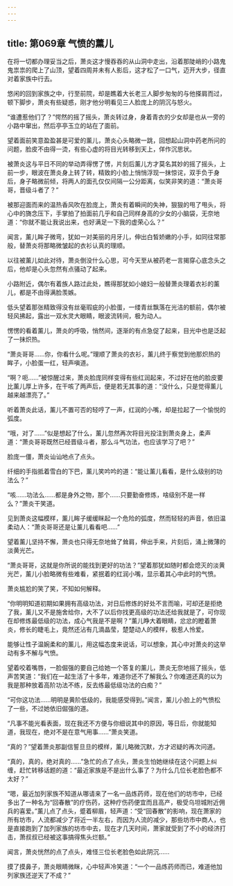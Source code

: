 ```yaml
---
---
---
```

title: 第069章 气愤的薰儿
---



在将一切都办理妥当之后，萧炎这才慢吞吞的从山洞中走出，沿着那陡峭的小路鬼鬼祟祟的爬上了山顶，望着四周并未有人影后，这才松了一口气，迈开大步，径直对着家族中行去。

悠闲的回到家族之中，行至前院，却是瞧着大长老三人脚步匆匆的与他搽肩而过，顿下脚步，萧炎有些疑惑，刚才他分明看见三人脸庞上的阴沉与怒火。

“谁遭惹他们了？”愕然的摇了摇头，萧炎转过身，身着青衣的少女却是也从一旁的小路中窜出，然后亭亭玉立的站在了面前。

望着面前笑意盈盈甚是可爱的薰儿，萧炎心头略微一跳，回想起山洞中药老所问的问题，脸皮不由得一烫，有些心虚的将目光转移到天上，佯作沉思状。

被萧炎这与平日不同的举动弄得愣了愣，片刻后薰儿方才莫名其妙的摇了摇头，上前一步，眼波在萧炎身上转了转，精致的小脸上悄悄浮现一抹惊诧，双手负于身后，身子略微前倾，将两人的面孔仅仅间隔一公分距离，似笑非笑的道：“萧炎哥哥，晋级斗者了？”

被那迎面而来的温热香风吹在脸庞上，萧炎有着瞬间的失神，狠狠的甩了甩头，将心中的旖念压下，手掌拍了拍面前几乎和自己同样身高的少女的小脑袋，无奈地道：“你就不能让我说出来，也好满足一下我的虚荣心么？”

闻言，薰儿眸子微弯，犹如一对美丽的月牙儿，伸出白皙娇嫩的小手，如同往常那般，替萧炎将那略微皱起的衣衫认真的理顺。

以往被薰儿如此对待，萧炎倒没什么心思，可今天至从被药老一言揭穿心底念头之后，他却是心头忽然有点骚动了起来。

小路附近，偶尔有着族人路过此处，瞧得那犹如小媳妇一般替萧炎理着衣衫的薰儿，都是不由得满脸羡嫉。

低头望着那张精致得没有丝毫瑕疵的小脸蛋，一缕青丝飘落在光洁的额前，偶尔被轻风拂起，露出一双水灵大眼睛，眼波流转间，极为动人。

愣愣的看着薰儿，萧炎的呼吸，悄然间，逐渐的有点急促了起来，目光中也是泛起了一抹炽热。

“萧炎哥哥……你，你看什么呢。”理顺了萧炎的衣衫，薰儿终于察觉到他那炽热的眸子，小脸蛋一红，轻声嗔道。

“啊？呃……”被惊醒过来，萧炎脸庞同样变得有些红润起来，不过好在他的脸皮要比薰儿厚上许多，在干咳了两声后，便是若无其事的道：“没什么，只是觉得薰儿越来越漂亮了。”

听着萧炎此话，薰儿不置可否的轻哼了一声，红润的小嘴，却是拉起了一个愉悦的弧度。

“哦，对了……”似是想起了什么，薰儿忽然再次将目光投注到萧炎身上，柔声道：“萧炎哥哥既然已经晋级斗者，那么斗气功法，也应该学习了吧？”

脸庞一僵，萧炎讪讪地点了点头。

纤细的手指抵着雪白的下巴，薰儿笑吟吟的道：“能让薰儿看看，是什么级别的功法么？”

“咳……功法么……都是身外之物，那个……只要勤奋修炼，啥级别不是一样么？”萧炎干笑道。

见到萧炎这幅模样，薰儿眸子缓缓眯起一个危险的弧度，然而轻轻的声音，依旧温柔动人：“萧炎哥哥还是让薰儿看看吧……”

望着薰儿坚持不懈，萧炎也只得无奈地耸了耸肩，伸出手来，片刻后，涌上微薄的淡黄光芒。

“萧炎哥哥，这就是你所说的能找到更好的功法？”望着那犹如随时都会熄灭的淡黄光芒，薰儿小脸略微有些难看，紧抿着的红润小嘴，显示着其心中此时的气愤。

萧炎尴尬的笑了笑，不知如何解释。

“你明明知道初期如果拥有高级功法，对日后修炼的好处不言而喻，可却还是拒绝了我，薰儿又不是施舍给你，大不了以后你找更高级的功法还给我就是了，可你现在却修炼最低级的功法，成心气我是不是啊？”薰儿睁大着眼睛，忿忿的瞪着萧炎，修长的睫毛上，竟然还沾有几滴晶莹，楚楚动人的模样，极惹人怜爱。

能够让性子温婉柔和的薰儿，用这幅态度来说话，可以想象，其心中对萧炎的这举动有多不解与气愤。

望着咬着嘴唇，一脸倔强的要自己给她一个答复的薰儿，萧炎无奈地摇了摇头，低声苦笑道：“我们在一起生活了十多年，难道你还不了解我么？你难道还真的以为我是那种放着高阶功法不练，反去练最低级功法的白痴？”

“可你这功法……明明是黄阶低级的，我能感受得到。”闻言，薰儿小脸上的气愤松了一些，不过她依旧倔强的道。

“凡事不能光看表面，现在我还不方便与你细说其中的原因，等日后，你就能知道，我现在，绝对不是在意气用事……”萧炎笑道。

“真的？”望着萧炎那副信誓旦旦的模样，薰儿略微沉默，方才迟疑的再次问道。

“真的，真的，绝对真的……”急忙的点了点头，萧炎生怕她继续在这个问题上纠缠，赶忙转移话题的道：“最近家族是不是出什么事了？为什么几位长老脸色都不太好？”

“嗯，最近加列家族不知道从哪请来了一名一品炼药师，现在他们的坊市中，已经多出了一种名为“回春散”的疗伤药，这种疗伤药便宜而且高产，极受乌坦城附近佣兵的喜爱。”薰儿点了点头，蹙着柳眉，轻声道：“受“回春散”的影响，现在萧家的所有坊市，人流都减少了将近一半左右，而因为人流的减少，那些坊市中商人，也是直接跑到了加列家族的坊市中去，现在才几天时间，萧家就受到了不小的经济打击，萧叔叔已经被这事搞得焦头烂额。”

闻言，萧炎恍然的点了点头，难怪三位长老脸色如此阴沉……

摸了摸鼻子，萧炎眼睛微眯，心中轻声冷笑道：“一个一品炼药师而已，难道他加列家族还逆天了不成？”
